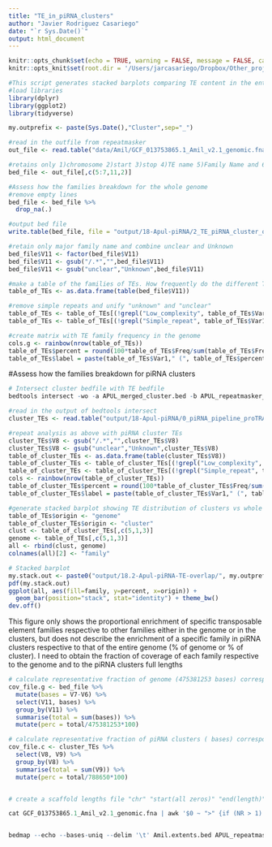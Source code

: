 ```yaml
---
title: "TE_in_piRNA_clusters"
author: "Javier Rodriguez Casariego"
date: "`r Sys.Date()`"
output: html_document
---
```


```r
knitr::opts_chunk$set(echo = TRUE, warning = FALSE, message = FALSE, cache = TRUE)
knitr::opts_knit$set(root.dir = '/Users/jarcasariego/Dropbox/Other_projects/E5_work/deep-dive/D-Apul/')
```


```r
#This script generates stacked barplots comparing TE content in the entire genome to that of piRNA clusters
#load libraries
library(dplyr)   
library(ggplot2)
library(tidyverse)

my.outprefix <- paste(Sys.Date(),"Cluster",sep="_")

#read in the outfile from repeatmasker
out_file <- read.table("data/Amil/GCF_013753865.1_Amil_v2.1_genomic.fna.out", comment.char = "", header = F, fill = T, skip = 2)

#retains only 1)chromosome 2)start 3)stop 4)TE name 5)Family Name and 6)percent divergence
bed_file <- out_file[,c(5:7,11,2)]

#Assess how the families breakdown for the whole genome
#remove empty lines 
bed_file <- bed_file %>%
  drop_na(.)

#output bed file
write.table(bed_file, file = "output/18-Apul-piRNA/2_TE_piRNA_cluster_overlap/APUL_repeatmasker_bedfile.bed", sep = "\t", col.names = F, row.names = F, quote = F)

#retain only major family name and combine unclear and Unknown
bed_file$V11 <- factor(bed_file$V11)
bed_file$V11 <- gsub("/.*","",bed_file$V11)
bed_file$V11 <- gsub("unclear","Unknown",bed_file$V11)

#make a table of the families of TEs. How frequently do the different TE families appear in the genome?
table_of_TEs <- as.data.frame(table(bed_file$V11))

#remove simple repeats and unify "unknown" and "unclear"
table_of_TEs <- table_of_TEs[(!grepl("Low_complexity", table_of_TEs$Var1)),]
table_of_TEs <- table_of_TEs[(!grepl("Simple_repeat", table_of_TEs$Var1)),]

#create matrix with TE family frequency in the genome
cols.g <- rainbow(nrow(table_of_TEs))
table_of_TEs$percent = round(100*table_of_TEs$Freq/sum(table_of_TEs$Freq), digits = 1)
table_of_TEs$label = paste(table_of_TEs$Var1," (", table_of_TEs$percent,"%)", sep = "")
```

#Assess how the families breakdown for piRNA clusters
```r
# Intersect cluster bedfile with TE bedfile
bedtools intersect -wo -a APUL_merged_cluster.bed -b APUL_repeatmasker_bedfile.bed > APUL_piRNA_cluster_TEs_intersect.txt

```

```r
#read in the output of bedtools intersect
cluster_TEs <- read.table("output/18-Apul-piRNA/0_piRNA_pipeline_proTRAC/APUL_piRNA_clusters_TEs_intersect.txt")

#repeat analysis as above with piRNA cluster TEs
cluster_TEs$V8 <- gsub("/.*","",cluster_TEs$V8)
cluster_TEs$V8 <- gsub("unclear","Unknown",cluster_TEs$V8)
table_of_cluster_TEs <- as.data.frame(table(cluster_TEs$V8))
table_of_cluster_TEs <- table_of_cluster_TEs[(!grepl("Low_complexity", table_of_cluster_TEs$Var1)),]
table_of_cluster_TEs <- table_of_cluster_TEs[(!grepl("Simple_repeat", table_of_cluster_TEs$Var1)),]
cols <- rainbow(nrow(table_of_cluster_TEs))
table_of_cluster_TEs$percent = round(100*table_of_cluster_TEs$Freq/sum(table_of_cluster_TEs$Freq), digits = 1)
table_of_cluster_TEs$label = paste(table_of_cluster_TEs$Var1," (", table_of_cluster_TEs$percent,"%)", sep = "")

#generate stacked barplot showing TE distribution of clusters vs whole genome
table_of_TEs$origin <- "genome"
table_of_cluster_TEs$origin <- "cluster"
clust <- table_of_cluster_TEs[,c(5,1,3)]
genome <- table_of_TEs[,c(5,1,3)]
all <- rbind(clust, genome)
colnames(all)[2] <- "family"

# Stacked barplot
my.stack.out <- paste0("output/18.2-Apul-piRNA-TE-overlap/", my.outprefix,"cluster_stack_plot.pdf")
pdf(my.stack.out)
ggplot(all, aes(fill=family, y=percent, x=origin)) + 
  geom_bar(position="stack", stat="identity") + theme_bw()
dev.off()

```
This figure only shows the proportional enrichment of specific transposable element families respective to other families either in the genome or in the clusters, but does not describe the enrichment of a specific family in piRNA clusters respective to that of the entire genome (% of genome or % of cluster). I need to obtain the fraction of coverage of each family respective to the genome and to the piRNA clusters full lengths


```r

# calculate representative fraction of genome (475381253 bases) corresponding to TE families
cov_file.g <- bed_file %>%
  mutate(bases = V7-V6) %>%
  select(V11, bases) %>%
  group_by(V11) %>%
  summarise(total = sum(bases)) %>%
  mutate(perc = total/475381253*100)

# calculate representative fraction of piRNA clusters ( bases) corresponding to TE families
cov_file.c <- cluster_TEs %>%
  select(V8, V9) %>%
  group_by(V8) %>%
  summarise(total = sum(V9)) %>%
  mutate(perc = total/788650*100)  



```


```r
# create a scaffold lengths file "chr" "start(all zeros)" "end(length)"

cat GCF_013753865.1_Amil_v2.1_genomic.fna | awk '$0 ~ ">" {if (NR > 1) {print c;} c=0;printf substr($0,2,100) "\t"; } $0 !~ ">" {c+=length($0);} END { print c; }' | awk 'BEGIN{ FS = OFS = "\t" } { $1 = $1 FS ("0") }1' > Amil.extents.bed


bedmap --echo --bases-uniq --delim '\t' Amil.extents.bed APUL_repeatmasker_bedfile.bed | awk '{ print $0"\t"100*$4/($3 - $2); }' - > Genome_TE_coverage.bed

```


